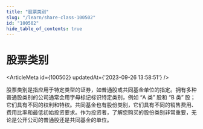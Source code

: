 ```yaml
---
title: "股票类别"
slug: "/learn/share-class-100502"
id: "100502"
hide_table_of_contents: true
---
```



# 股票类别

<ArticleMeta id={100502} updatedAt={'2023-09-26 13:58:51'} />
<div className='border-solid border-b border-t-0 my-4 border-[var(--ifm-color-gray-300)]' />

股票类别是指应用于特定类型的证券，如普通股或共同基金单位的指定。拥有多种普通股类别的公司通常会用字母标记标识特定类别，例如 “A 类” 股和 “B 类” 股；它们具有不同的权利和特权。共同基金也有股份类别，它们具有不同的销售费用、费用比率和最低初始投资要求。作为投资者，了解您购买的股份类别非常重要，无论是公开公司的普通股还是共同基金的单位。
